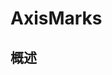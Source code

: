 # AxisMarks

<ToBePolishedAfterTranslation />

<OriginalSource
  title="AxisMarks"
  url="https://developer.apple.com/documentation/charts/axismarks"
  summary="图表绘制的一组视觉标记，用于指示图表轴的组成"
/>

## 概述
